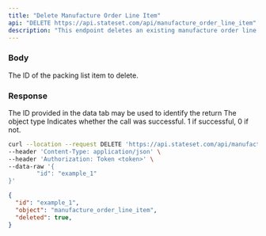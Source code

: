 ```yaml
---
title: "Delete Manufacture Order Line Item"
api: "DELETE https://api.stateset.com/api/manufacture_order_line_item"
description: "This endpoint deletes an existing manufacture order line item."
---
```


### Body

<ParamField body="id" type="string">
  The ID of the packing list item to delete.
</ParamField>

### Response

<ResponseField name="id" type="string">
  The ID provided in the data tab may be used to identify the return
</ResponseField>

<ResponseField name="object" type="string">
  The object type
</ResponseField>

<ResponseField name="deleted" type="number">
  Indicates whether the call was successful. 1 if successful, 0 if not.
</ResponseField>

<RequestExample>

```bash cURL
curl --location --request DELETE 'https://api.stateset.com/api/manufacture_order_line_item' \
--header 'Content-Type: application/json' \
--header 'Authorization: Token <token>' \
--data-raw '{
		"id": "example_1"
}'
```

</RequestExample>

<ResponseExample>

```json Response
{
  "id": "example_1",
  "object": "manufacture_order_line_item",
  "deleted": true,
}
```

</ResponseExample>
